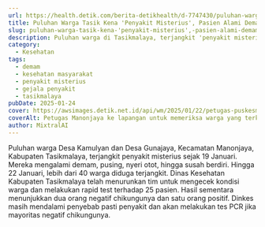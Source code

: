 ```yaml
---
url: https://health.detik.com/berita-detikhealth/d-7747430/puluhan-warga-tasik-kena-penyakit-misterius-pasien-alami-demam-susah-berdiri
title: Puluhan Warga Tasik Kena 'Penyakit Misterius', Pasien Alami Demam-Susah Berdiri
slug: puluhan-warga-tasik-kena-'penyakit-misterius',-pasien-alami-demam-susah-berdiri
description: Puluhan warga di Tasikmalaya, terjangkit 'penyakit misterius'. Menurut laporan pasien mengalami demam hingga susah berdiri.
category:
  - Kesehatan
tags:
  - demam
  - kesehatan masyarakat
  - penyakit misterius
  - gejala penyakit
  - tasikmalaya
pubDate: 2025-01-24
cover: https://awsimages.detik.net.id/api/wm/2025/01/22/petugas-puskesmas-manonjaya-turun-ke-lapangan-memeriksa-lokasi-tempat-munculnya-penyakit-misterius-massal-1_169.jpeg?wid=54&w=650&v=1&t=jpeg
coverAlt: Petugas Manonjaya ke lapangan untuk memeriksa warga yang terkena 'penyakit misterius' (Foto istimewa)
author: MixtralAI
---
```

Puluhan warga Desa Kamulyan dan Desa Gunajaya, Kecamatan Manonjaya, Kabupaten Tasikmalaya, terjangkit penyakit misterius sejak 19 Januari. Mereka mengalami demam, pusing, nyeri otot, hingga susah berdiri. Hingga 22 Januari, lebih dari 40 warga diduga terjangkit. Dinas Kesehatan Kabupaten Tasikmalaya telah menurunkan tim untuk mengecek kondisi warga dan melakukan rapid test terhadap 25 pasien. Hasil sementara menunjukkan dua orang negatif chikungunya dan satu orang positif. Dinkes masih mendalami penyebab pasti penyakit dan akan melakukan tes PCR jika mayoritas negatif chikungunya.
